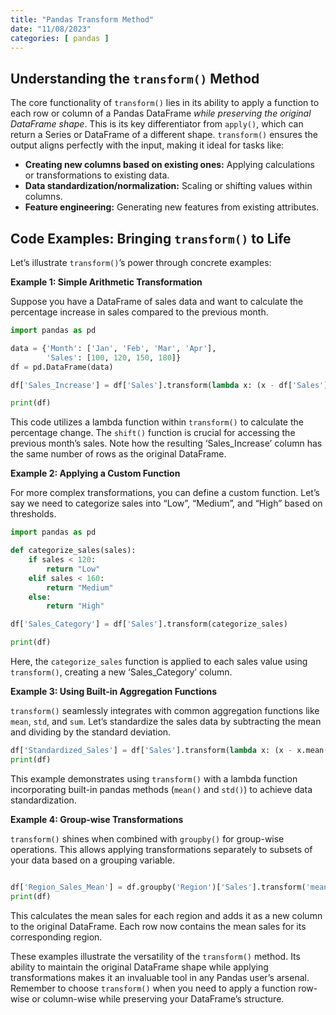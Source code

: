 ```yaml
---
title: "Pandas Transform Method"
date: "11/08/2023"
categories: [ pandas ]
---
```


## Understanding the `transform()` Method

The core functionality of `transform()` lies in its ability to apply a function to each row or column of a Pandas DataFrame *while preserving the original DataFrame shape*. This is its key differentiator from `apply()`, which can return a Series or DataFrame of a different shape.  `transform()` ensures the output aligns perfectly with the input, making it ideal for tasks like:

* **Creating new columns based on existing ones:**  Applying calculations or transformations to existing data.
* **Data standardization/normalization:**  Scaling or shifting values within columns.
* **Feature engineering:** Generating new features from existing attributes.


## Code Examples: Bringing `transform()` to Life

Let's illustrate `transform()`'s power through concrete examples:


**Example 1: Simple Arithmetic Transformation**

Suppose you have a DataFrame of sales data and want to calculate the percentage increase in sales compared to the previous month.

```python
import pandas as pd

data = {'Month': ['Jan', 'Feb', 'Mar', 'Apr'],
        'Sales': [100, 120, 150, 180]}
df = pd.DataFrame(data)

df['Sales_Increase'] = df['Sales'].transform(lambda x: (x - df['Sales'].shift(1)) / df['Sales'].shift(1) * 100)

print(df)
```

This code utilizes a lambda function within `transform()` to calculate the percentage change.  The `shift()` function is crucial for accessing the previous month's sales. Note how the resulting 'Sales_Increase' column has the same number of rows as the original DataFrame.

**Example 2: Applying a Custom Function**

For more complex transformations, you can define a custom function.  Let's say we need to categorize sales into "Low", "Medium", and "High" based on thresholds.

```python
import pandas as pd

def categorize_sales(sales):
    if sales < 120:
        return "Low"
    elif sales < 160:
        return "Medium"
    else:
        return "High"

df['Sales_Category'] = df['Sales'].transform(categorize_sales)

print(df)
```

Here, the `categorize_sales` function is applied to each sales value using `transform()`, creating a new 'Sales_Category' column.


**Example 3: Using Built-in Aggregation Functions**

`transform()` seamlessly integrates with common aggregation functions like `mean`, `std`, and `sum`.  Let's standardize the sales data by subtracting the mean and dividing by the standard deviation.

```python
df['Standardized_Sales'] = df['Sales'].transform(lambda x: (x - x.mean()) / x.std())
print(df)
```

This example demonstrates using `transform()` with a lambda function incorporating built-in pandas methods (`mean()` and `std()`) to achieve data standardization.


**Example 4:  Group-wise Transformations**

`transform()` shines when combined with `groupby()` for group-wise operations. This allows applying transformations separately to subsets of your data based on a grouping variable.

```python

df['Region_Sales_Mean'] = df.groupby('Region')['Sales'].transform('mean')
print(df)

```

This calculates the mean sales for each region and adds it as a new column to the original DataFrame.  Each row now contains the mean sales for its corresponding region.


These examples illustrate the versatility of the `transform()` method.  Its ability to maintain the original DataFrame shape while applying transformations makes it an invaluable tool in any Pandas user's arsenal.  Remember to choose `transform()` when you need to apply a function row-wise or column-wise while preserving your DataFrame's structure.

